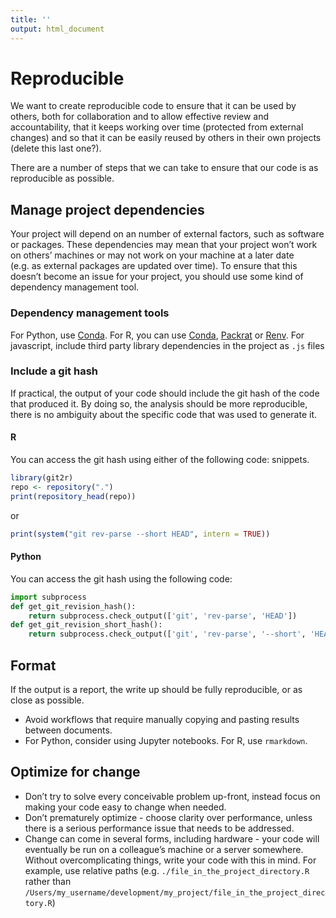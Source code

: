 ```yaml
---
title: ''
output: html_document
---
```


# Reproducible {#reproduce}

We want to create reproducible code to ensure that it can be used by others, both for collaboration and to allow effective review and accountability, that it keeps working over time (protected from external changes) and so that it can be easily reused by others in their own projects (delete this last one?).

There are a number of steps that we can take to ensure that our code is as reproducible as possible.

## Manage project dependencies {#projdep}

Your project will depend on an number of external factors, such as software or packages. These dependencies may mean that your project won't work on others' machines or may not work on your machine at a later date (e.g. as external packages are updated over time). To ensure that this doesn't become an issue for your project, you should use some kind of dependency management tool.

### Dependency management tools {-}

For Python, use [Conda][1].
For R, you can use [Conda][1], [Packrat][2] or [Renv][3]. 
For javascript, include third party library dependencies in the project as `.js` files

[1]:https://github.com/moj-analytical-services/coffee-and-coding-public/blob/master/2019-10-30%20Conda/conda.pdf
[2]:https://rstudio.github.io/packrat/
[3]:https://blog.rstudio.com/2019/11/06/renv-project-environments-for-r/


### Include a git hash {-#githash}

If practical, the output of your code should include the git hash of the code that produced it. By doing so, the analysis should be
more reproducible, there is no ambiguity about the specific code that was used to generate it.

#### R {-}
You can access the git hash using either of the following code:
snippets.
```r
library(git2r)
repo <- repository(".")
print(repository_head(repo))
```

or

```r
print(system("git rev-parse --short HEAD", intern = TRUE))
```

#### Python {-}
You can access the git hash using the following code:

``` python
import subprocess
def get_git_revision_hash():
    return subprocess.check_output(['git', 'rev-parse', 'HEAD'])
def get_git_revision_short_hash():
    return subprocess.check_output(['git', 'rev-parse', '--short', 'HEAD'])
```

## Format

If the output is a report, the write up should be fully reproducible, or as close as possible.  

* Avoid workflows that require manually copying and pasting results between documents.    
* For Python, consider using Jupyter notebooks. For R, use `rmarkdown`.  

## Optimize for change {#change}
* Don’t try to solve every conceivable problem up-front, instead focus on making your code easy to change when needed.
* Don’t prematurely optimize - choose clarity over performance, unless there is a serious performance issue that needs to be addressed.
* Change can come in several forms, including hardware - your code will eventually be run on a colleague's machine or a server somewhere.  Without overcomplicating things, write your code with this in mind.  For example, use relative paths (e.g. `./file_in_the_project_directory.R` rather than `/Users/my_username/development/my_project/file_in_the_project_directory.R`)


